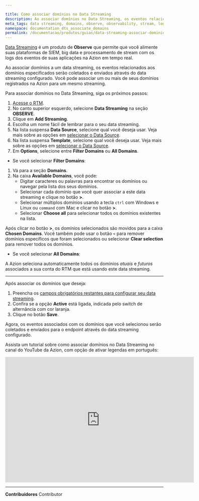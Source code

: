 ```yaml
---

title: Como associar domínios no Data Streaming
description: Ao associar domínios no Data Streaming, os eventos relacionados aos domínios especificados serão coletados e enviados para o endpoint.
meta_tags: data streaming, domains, observe, observability, stream, logs
namespace: documentation_dts_associate_domains
permalink: /documentacao/produtos/guias/data-streaming-associar-dominios/
---
```


[Data Streaming](/pt-br/documentacao/produtos/data-streaming/) é um produto de **Observe** que permite que você alimente suas plataformas de SIEM, big data e processamento de stream com os logs dos eventos de suas aplicações na Azion em tempo real.

Ao associar domínios a um data streaming, os eventos relacionados aos domínios especificados serão coletados e enviados através do data streaming configurado. Você pode associar um ou mais de seus domínios registrados na Azion para um mesmo streaming.

Para associar domínios no Data Streaming, siga os próximos passos:

1. [Acesse o RTM](https://manager.azion.com/).
2. No canto superior esquerdo, selecione **Data Streaming** na seção **OBSERVE**.
3. Clique em **Add Streaming**.
4. Escolha um nome fácil de lembrar para o seu data streaming.
5. Na lista suspensa **Data Source**, selecione qual você deseja usar. Veja mais sobre as opções em [selecionar o Data Source](/pt-br/documentacao/produtos/data-streaming/#data-sources).
6. Na lista suspensa **Template**, selecione qual você deseja usar. Veja mais sobre as opções em [selecionar o Data Source](/pt-br/documentacao/produtos/data-streaming/#templates).
7. Em **Options**, selecione entre **Filter Domains** ou **All Domains**.

- Se você selecionar **Filter Domains**:

1. Vá para a seção **Domains**.
2. Na caixa **Available Domains**, você pode:
    - Digitar caracteres ou palavras para encontrar os domínios ou navegar pela lista dos seus domínios.
    - Selecionar cada domínio que você quer associar a este data streaming e clique no botão **>**.
    - Selecionar múltiplos domínios usando a tecla `ctrl` com Windows e Linux ou `command` com Mac e clicar no botão **>**.
    - Selecionar **Choose all** para selecionar todos os domínios existentes na lista.

Após clicar no botão **>**, os domínios selecionados são movidos para a caixa **Chosen Domains**. Você também pode usar o botão `<` para remover domínios específicos que foram selecionados ou selecionar **Clear selection** para remover todos os domínios.

- Se você selecionar **All Domains**:

A Azion seleciona automaticamente todos os domínios *atuais* e *futuros* associados a sua conta do RTM que está usando este data streaming.

---

Após associar os domínios que deseja:

1. Preencha os [campos obrigatórios restantes para configurar seu data streaming](/pt-br/documentacao/produtos/guias/como-usar-data-streaming/).
2. Confira se a opção **Active** está ligada, indicada pelo switch de alternância com cor laranja.
3. Clique no botão **Save**.

Agora, os eventos associados com os domínios que você selecionou serão coletados e enviados para o endpoint através do data streaming configurado.

Assista um tutorial sobre como associar domínios no Data Streaming no canal do YouTube da Azion, com opção de ativar legendas em português:

<iframe
   src="https://www.youtube.com/embed/RYcfesOFNns"
   loading="lazy"
   width="600"
   height="400"
   title="How to associate domains on Data Streaming"
   frameborder="0"
   allow="accelerometer; autoplay; clipboard-write; encrypted-media; gyroscope; picture-in-picture; web-share"
   allowfullscreen></iframe>

---








**Contribuidores** <ContributorList>Contributor</ContributorList>
